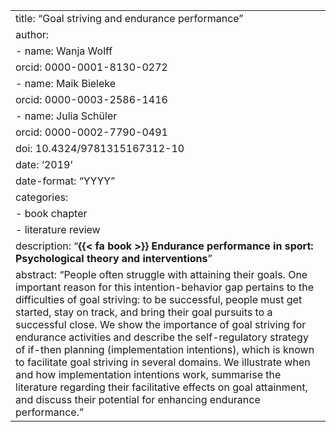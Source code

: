 ---
title: "Goal striving and endurance performance"
author:
  - name: Wanja Wolff
    orcid: 0000-0001-8130-0272
  - name: Maik Bieleke
    orcid: 0000-0003-2586-1416
  - name: Julia Schüler
    orcid: 0000-0002-7790-0491
doi: 10.4324/9781315167312-10
date: '2019'
date-format: "YYYY"
categories:
  - book chapter
  - literature review
description: "**{{< fa book >}} Endurance performance in sport: Psychological theory and interventions**"
abstract: "People often struggle with attaining their goals. One important reason for this intention-behavior gap pertains to the difficulties of goal striving: to be successful, people must get started, stay on track, and bring their goal pursuits to a successful close. We show the importance of goal striving for endurance activities and describe the self-regulatory strategy of if-then planning (implementation intentions), which is known to facilitate goal striving in several domains. We illustrate when and how implementation intentions work, summarise the literature regarding their facilitative effects on goal attainment, and discuss their potential for enhancing endurance performance."
---